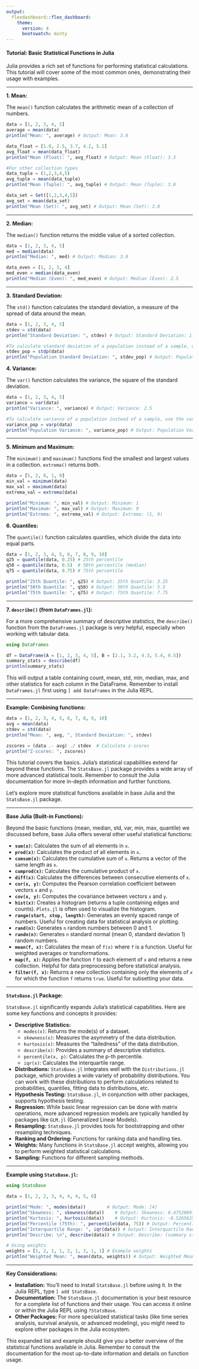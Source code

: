 ```yaml
---
output:
  flexdashboard::flex_dashboard:
    theme: 
      version: 4
      bootswatch: minty
---
```



#### Tutorial: Basic Statistical Functions in Julia

Julia provides a rich set of functions for performing statistical calculations.  This tutorial will cover some of the most common ones, demonstrating their usage with examples.

---

**1. Mean:**

The `mean()` function calculates the arithmetic mean of a collection of numbers.

```julia
data = [1, 2, 3, 4, 5]
average = mean(data)
println("Mean: ", average) # Output: Mean: 3.0

data_float = [1.0, 2.5, 3.7, 4.2, 5.1]
avg_float = mean(data_float)
println("Mean (Float): ", avg_float) # Output: Mean (Float): 3.3

#For other collection types
data_tuple = (1,2,3,4,5)
avg_tuple = mean(data_tuple)
println("Mean (Tuple): ", avg_tuple) # Output: Mean (Tuple): 3.0

data_set = Set([1,2,3,4,5])
avg_set = mean(data_set)
println("Mean (Set): ", avg_set) # Output: Mean (Set): 3.0
```

---

**2. Median:**

The `median()` function returns the middle value of a sorted collection.

```julia
data = [1, 2, 3, 4, 5]
med = median(data)
println("Median: ", med) # Output: Median: 3.0

data_even = [1, 2, 3, 4]
med_even = median(data_even)
println("Median (Even): ", med_even) # Output: Median (Even): 2.5
```

---

**3. Standard Deviation:**

The `std()` function calculates the standard deviation, a measure of the spread of data around the mean.

```julia
data = [1, 2, 3, 4, 5]
stdev = std(data)
println("Standard Deviation: ", stdev) # Output: Standard Deviation: 1.5811388300841898

#To calculate standard deviation of a population instead of a sample, use the stdevp() function.
stdev_pop = stdp(data)
println("Population Standard Deviation: ", stdev_pop) # Output: Population Standard Deviation: 1.4142135623730951
```

**4. Variance:**

The `var()` function calculates the variance, the square of the standard deviation.

```julia
data = [1, 2, 3, 4, 5]
variance = var(data)
println("Variance: ", variance) # Output: Variance: 2.5

#To calculate variance of a population instead of a sample, use the varp() function.
variance_pop = varp(data)
println("Population Variance: ", variance_pop) # Output: Population Variance: 2.0
```

---

**5. Minimum and Maximum:**

The `minimum()` and `maximum()` functions find the smallest and largest values in a collection.  `extrema()` returns both.

```julia
data = [5, 2, 8, 1, 9]
min_val = minimum(data)
max_val = maximum(data)
extrema_val = extrema(data)

println("Minimum: ", min_val) # Output: Minimum: 1
println("Maximum: ", max_val) # Output: Maximum: 9
println("Extrema: ", extrema_val) # Output: Extrema: (1, 9)
```

**6. Quantiles:**

The `quantile()` function calculates quantiles, which divide the data into equal parts.

```julia
data = [1, 2, 3, 4, 5, 6, 7, 8, 9, 10]
q25 = quantile(data, 0.25) # 25th percentile
q50 = quantile(data, 0.5)  # 50th percentile (median)
q75 = quantile(data, 0.75) # 75th percentile

println("25th Quantile: ", q25) # Output: 25th Quantile: 3.25
println("50th Quantile: ", q50) # Output: 50th Quantile: 5.5
println("75th Quantile: ", q75) # Output: 75th Quantile: 7.75
```

---

**7.  `describe()` (from `DataFrames.jl`):**

For a more comprehensive summary of descriptive statistics, the `describe()` function from the `DataFrames.jl` package is very helpful, especially when working with tabular data.

```julia
using DataFrames

df = DataFrame(A = [1, 2, 3, 4, 5], B = [2.1, 3.2, 4.3, 5.4, 6.5])
summary_stats = describe(df)
println(summary_stats)
```

This will output a table containing count, mean, std, min, median, max, and other statistics for each column in the DataFrame.  Remember to install `DataFrames.jl` first using `] add DataFrames` in the Julia REPL.

---

**Example: Combining functions:**

```julia
data = [1, 2, 3, 4, 5, 6, 7, 8, 9, 10]
avg = mean(data)
stdev = std(data)
println("Mean: ", avg, ", Standard Deviation: ", stdev)

zscores = (data .- avg) ./ stdev  # Calculate z-scores
println("Z-scores: ", zscores)
```

This tutorial covers the basics. Julia's statistical capabilities extend far beyond these functions. The `StatsBase.jl` package provides a wide array of more advanced statistical tools.  Remember to consult the Julia documentation for more in-depth information and further functions.

Let's explore more statistical functions available in base Julia and the `StatsBase.jl` package.

---

**Base Julia (Built-in Functions):**

Beyond the basic functions (mean, median, std, var, min, max, quantile) we discussed before, base Julia offers several other useful statistical functions:

* **`sum(x)`:** Calculates the sum of all elements in `x`.
* **`prod(x)`:** Calculates the product of all elements in `x`.
* **`cumsum(x)`:** Calculates the cumulative sum of `x`.  Returns a vector of the same length as `x`.
* **`cumprod(x)`:** Calculates the cumulative product of `x`.
* **`diff(x)`:** Calculates the differences between consecutive elements of `x`.
* **`cor(x, y)`:** Computes the Pearson correlation coefficient between vectors `x` and `y`.
* **`cov(x, y)`:** Computes the covariance between vectors `x` and `y`.
* **`hist(x)`:**  Creates a histogram (returns a tuple containing edges and counts).  `Plots.jl` is often used to visualize the histogram.
* **`range(start, stop, length)`:** Generates an evenly spaced range of numbers. Useful for creating data for statistical analysis or plotting.
* **`rand(n)`:** Generates `n` random numbers between 0 and 1.
* **`randn(n)`:** Generates `n` standard normal (mean 0, standard deviation 1) random numbers.
* **`mean(f, x)`:**  Calculates the mean of `f(x)` where `f` is a function.  Useful for weighted averages or transformations.
* **`map(f, x)`:** Applies the function `f` to each element of `x` and returns a new collection.  Helpful for data preprocessing before statistical analysis.
* **`filter(f, x)`:** Returns a new collection containing only the elements of `x` for which the function `f` returns `true`. Useful for subsetting your data.

---

**`StatsBase.jl` Package:**

`StatsBase.jl` significantly expands Julia's statistical capabilities. Here are some key functions and concepts it provides:



* **Descriptive Statistics:**
    * `modes(x)`: Returns the mode(s) of a dataset.
    * `skewness(x)`: Measures the asymmetry of the data distribution.
    * `kurtosis(x)`: Measures the "tailedness" of the data distribution.
    * `describe(x)`: Provides a summary of descriptive statistics.
    * `percentile(x, p)`: Calculates the p-th percentile.
    * `iqr(x)`: Calculates the interquartile range.
* **Distributions:** `StatsBase.jl` integrates well with the `Distributions.jl` package, which provides a wide variety of probability distributions.  You can work with these distributions to perform calculations related to probabilities, quantiles, fitting data to distributions, etc.
* **Hypothesis Testing:**  `StatsBase.jl`, in conjunction with other packages, supports hypothesis testing.
* **Regression:** While basic linear regression can be done with matrix operations, more advanced regression models are typically handled by packages like `GLM.jl` (Generalized Linear Models).
* **Resampling:** `StatsBase.jl` provides tools for bootstrapping and other resampling techniques.
* **Ranking and Ordering:** Functions for ranking data and handling ties.
* **Weights:** Many functions in `StatsBase.jl` accept weights, allowing you to perform weighted statistical calculations.
* **Sampling:** Functions for different sampling methods.

---

**Example using `StatsBase.jl`:**

```julia
using StatsBase

data = [1, 2, 2, 3, 4, 4, 4, 5, 6]

println("Mode: ", modes(data))        # Output: Mode: [4]
println("Skewness: ", skewness(data))    # Output: Skewness: 0.475206912734336
println("Kurtosis: ", kurtosis(data))    # Output: Kurtosis: -0.5265625
println("Percentile (75th): ", percentile(data, 75)) # Output: Percentile (75th): 4.0
println("Interquartile Range: ", iqr(data)) # Output: Interquartile Range: 2.5
println("Describe: \n", describe(data)) # Output: Describe: (summary statistics)

# Using weights
weights = [1, 2, 1, 1, 2, 1, 3, 1, 1] # Example weights
println("Weighted Mean: ", mean(data, weights)) # Output: Weighted Mean: 3.5294117647058822
```

---

**Key Considerations:**

* **Installation:** You'll need to install `StatsBase.jl` before using it.  In the Julia REPL, type `] add StatsBase`.
* **Documentation:** The `StatsBase.jl` documentation is your best resource for a complete list of functions and their usage.  You can access it online or within the Julia REPL using `?StatsBase`.
* **Other Packages:** For more specialized statistical tasks (like time series analysis, survival analysis, or advanced modeling), you might need to explore other packages in the Julia ecosystem.

This expanded list and example should give you a better overview of the statistical functions available in Julia. Remember to consult the documentation for the most up-to-date information and details on function usage.
